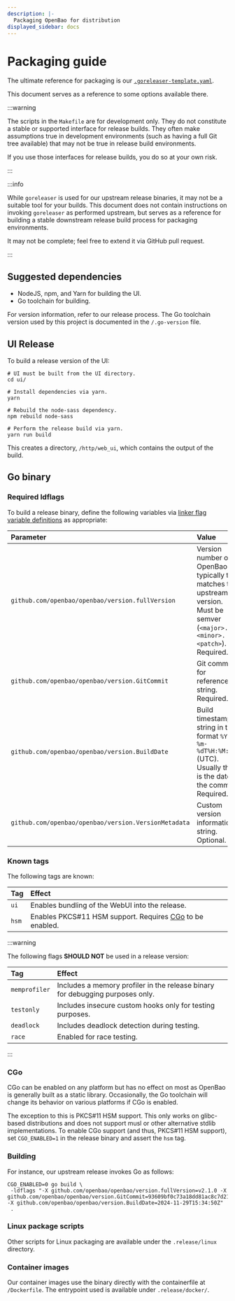```yaml
---
description: |-
  Packaging OpenBao for distribution
displayed_sidebar: docs
---
```


# Packaging guide

The ultimate reference for packaging is our
[`.goreleaser-template.yaml`](https://github.com/openbao/openbao/blob/main/.goreleaser-template.yaml).

This document serves as a reference to some options available there.

:::warning

The scripts in the `Makefile` are for development only. They do not constitute
a stable or supported interface for release builds. They often make
assumptions true in development environments (such as having a full Git tree
available) that may not be true in release build environments.

If you use those interfaces for release builds, you do so at your own risk.

:::

:::info

While `goreleaser` is used for our upstream release binaries, it may not be a
suitable tool for your builds. This document does not contain instructions on
invoking `goreleaser` as performed upstream, but serves as a reference for
building a stable downstream release build process for packaging environments.

It may not be complete; feel free to extend it via GitHub pull request.

:::

## Suggested dependencies

 - NodeJS, npm, and Yarn for building the UI.
 - Go toolchain for building.

For version information, refer to our release process. The Go toolchain
version used by this project is documented in the `/.go-version` file.

## UI Release

To build a release version of the UI:

```
# UI must be built from the UI directory.
cd ui/

# Install dependencies via yarn.
yarn

# Rebuild the node-sass dependency.
npm rebuild node-sass

# Perform the release build via yarn.
yarn run build
```

This creates a directory, `/http/web_ui`, which contains the output of the
build.

## Go binary

### Required ldflags

To build a release binary, define the following variables via [linker flag variable
definitions](https://pkg.go.dev/cmd/link) as appropriate:

| Parameter | Value |
| :-------- | :---- |
| `github.com/openbao/openbao/version.fullVersion` | Version number of OpenBao; typically this matches the upstream version. Must be semver (`<major>.<minor>.<patch>`). Required. |
| `github.com/openbao/openbao/version.GitCommit` | Git commit for reference; string. Required. |
| `github.com/openbao/openbao/version.BuildDate` | Build timestamp string in the format `%Y-%m-%dT%H:%M:%SZ` (UTC). Usually this is the date of the commit. Required. |
| `github.com/openbao/openbao/version.VersionMetadata` | Custom version information; string. Optional. |

### Known tags

The following tags are known:

| Tag   | Effect |
| :---- | :----- |
| `ui`  | Enables bundling of the WebUI into the release. |
| `hsm` | Enables PKCS#11 HSM support. Requires [CGo](#cgo) to be enabled. |

:::warning

The following flags **SHOULD NOT** be used in a release version:

| Tag | Effect |
| :-- | :----- |
| `memprofiler` | Includes a memory profiler in the release binary for debugging purposes only. |
| `testonly`    | Includes insecure custom hooks only for testing purposes.                     |
| `deadlock`    | Includes deadlock detection during testing.                                   |
| `race`        | Enabled for race testing.                                                     |

:::

### CGo

CGo can be enabled on any platform but has no effect on most as OpenBao is
generally built as a static library. Occasionally, the Go toolchain will
change its behavior on various platforms if CGo is enabled.

The exception to this is PKCS#11 HSM support. This only works on glibc-based
distributions and does not support musl or other alternative stdlib
implementations. To enable CGo support (and thus, PKCS#11 HSM support), set
`CGO_ENABLED=1` in the release binary and assert the `hsm` tag.

### Building

For instance, our upstream release invokes Go as follows:

```
CGO_ENABLED=0 go build \
 -ldflags "-X github.com/openbao/openbao/version.fullVersion=v2.1.0 -X github.com/openbao/openbao/version.GitCommit=93609bf0c73a18dd81ac8c7d21b95cbde1e4887c -X github.com/openbao/openbao/version.BuildDate=2024-11-29T15:34:50Z"
 .
```

### Linux package scripts

Other scripts for Linux packaging are available under the `.release/linux`
directory.

### Container images

Our container images use the binary directly with the containerfile at
`/Dockerfile`. The entrypoint used is available under `.release/docker/`.
